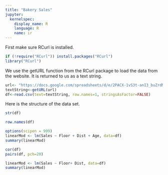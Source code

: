 ```yaml
---
title: "Bakery Sales"
jupyter:
  kernelspec:
    display_name: R
    language: R
    name: ir
---
```


First make sure RCurl is installed.

```r
if (!require("RCurl")) install.packages("RCurl")
library("RCurl")
```

We use the getURL function from the RCurl package to load the data from the website. It is returned to us as a text string. 

```r
url<- "https://docs.google.com/spreadsheets/d/e/2PACX-1vS3t-anI3_buZrdM_AnbXT9HUssfzBbiC9on_3C4G5gZMQay3sbZ3SwEHKyTIZaer4J96DZoBZdvl_i/pub?gid=0&single=true&output=csv"
textString<-getURL(url)
df<-read.csv(text=textString, row.names=1, stringsAsFactor=FALSE)
```

Here is the structure of the data set.

```r
str(df)
```

```r
row.names(df)
```

```r
options(scipen = 999)
linearMod <- lm(Sales ~ Floor + Dist + Age, data=df)
summary(linearMod)
```

```r
cor(df)
pairs(df, pch=20)
```

```r
linearMod <- lm(Sales ~ Floor+ Dist, data=df)
summary(linearMod)
```

